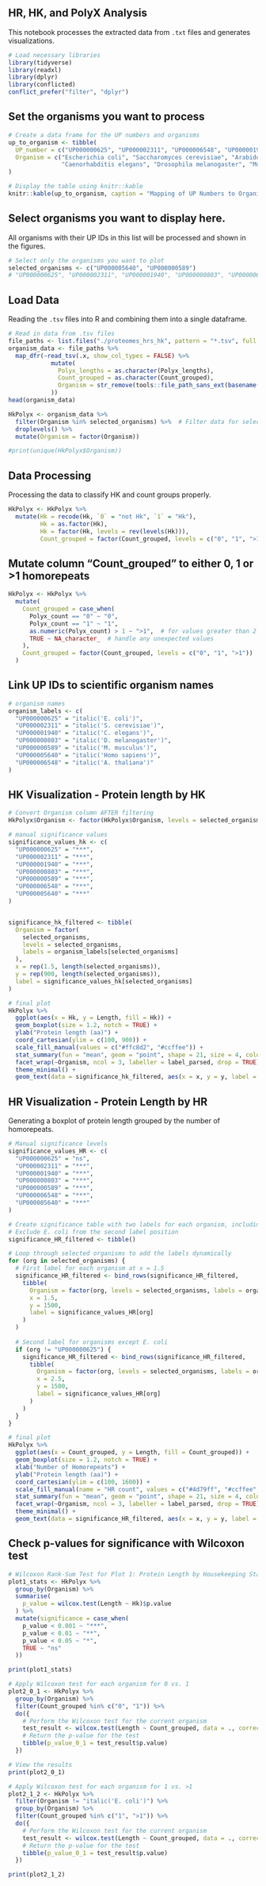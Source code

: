 ## HR, HK, and PolyX Analysis

This notebook processes the extracted data from `.txt` files and generates visualizations.

```r
# Load necessary libraries
library(tidyverse)
library(readxl)
library(dplyr)
library(conflicted)
conflict_prefer("filter", "dplyr")

```

## Set the organisms you want to process

```r
# Create a data frame for the UP numbers and organisms
up_to_organism <- tibble(
  UP_number = c("UP000000625", "UP000002311", "UP000006548", "UP000001940", "UP000000803", "UP000000589", "UP000005640"),
  Organism = c("Escherichia coli", "Saccharomyces cerevisiae", "Arabidopsis thaliana", 
               "Caenorhabditis elegans", "Drosophila melanogaster", "Mus musculus", "Homo sapiens")
)

# Display the table using knitr::kable
knitr::kable(up_to_organism, caption = "Mapping of UP Numbers to Organisms")

```

## Select organisms you want to display here.

All organisms with their UP IDs in this list will be processed and shown in the figures.

```r
# Select only the organisms you want to plot
selected_organisms <- c("UP000005640", "UP000000589")
# "UP000000625", "UP000002311", "UP000001940", "UP000000803", "UP000006548", is excluded
```

## Load Data

Reading the `.tsv` files into R and combining them into a single dataframe.

```r
# Read in data from .tsv files
file_paths <- list.files("./proteomes_hrs_hk", pattern = "*.tsv", full.names = TRUE)
organism_data <- file_paths %>%
  map_dfr(~read_tsv(.x, show_col_types = FALSE) %>%
            mutate(
              Polyx_lengths = as.character(Polyx_lengths),
              Count_grouped = as.character(Count_grouped),
              Organism = str_remove(tools::file_path_sans_ext(basename(.x)), "_hrs_hk")
            ))
head(organism_data)

HkPolyx <- organism_data %>%
  filter(Organism %in% selected_organisms) %>%  # Filter data for selected organisms
  droplevels() %>%
  mutate(Organism = factor(Organism))

#print(unique(HkPolyx$Organism))
```

## Data Processing

Processing the data to classify HK and count groups properly.

```r
HkPolyx <- HkPolyx %>%
  mutate(Hk = recode(Hk, `0` = "not Hk", `1` = "Hk"),
         Hk = as.factor(Hk),
         Hk = factor(Hk, levels = rev(levels(Hk))),
         Count_grouped = factor(Count_grouped, levels = c("0", "1", ">1")))


```

## Mutate column "Count_grouped" to either 0, 1 or \>1 homorepeats

```r
HkPolyx <- HkPolyx %>%
  mutate(
    Count_grouped = case_when(
      Polyx_count == "0" ~ "0",
      Polyx_count == "1" ~ "1",
      as.numeric(Polyx_count) > 1 ~ ">1",  # for values greater than 2
      TRUE ~ NA_character_  # handle any unexpected values
    ),
    Count_grouped = factor(Count_grouped, levels = c("0", "1", ">1"))
  )
```

## Link UP IDs to scientific organism names

```r
# organism names
organism_labels <- c(
  "UP000000625" = "italic('E. coli')",
  "UP000002311" = "italic('S. cerevisiae')",
  "UP000001940" = "italic('C. elegans')",
  "UP000000803" = "italic('D. melanogaster')",
  "UP000000589" = "italic('M. musculus')",
  "UP000005640" = "italic('Homo sapiens')",
  "UP000006548" = "italic('A. thaliana')"
)
```

## HK Visualization - Protein length by HK

```r

# Convert Organism column AFTER filtering
HkPolyx$Organism <- factor(HkPolyx$Organism, levels = selected_organisms, labels = organism_labels[selected_organisms])

# manual significance values
significance_values_hk <- c(
  "UP000000625" = "***",
  "UP000002311" = "***",
  "UP000001940" = "***",
  "UP000000803" = "***",
  "UP000000589" = "***",
  "UP000006548" = "***",
  "UP000005640" = "***"
)


significance_hk_filtered <- tibble(
  Organism = factor(
    selected_organisms, 
    levels = selected_organisms, 
    labels = organism_labels[selected_organisms]
  ),
  x = rep(1.5, length(selected_organisms)),
  y = rep(900, length(selected_organisms)),
  label = significance_values_hk[selected_organisms]
)

# final plot
HkPolyx %>%
  ggplot(aes(x = Hk, y = Length, fill = Hk)) +
  geom_boxplot(size = 1.2, notch = TRUE) +
  ylab("Protein length (aa)") +
  coord_cartesian(ylim = c(100, 900)) +
  scale_fill_manual(values = c("#ffc8d2", "#ccffee")) +
  stat_summary(fun = "mean", geom = "point", shape = 21, size = 4, color = "black", fill = "white") +
  facet_wrap(~Organism, ncol = 3, labeller = label_parsed, drop = TRUE) +
  theme_minimal() +
  geom_text(data = significance_hk_filtered, aes(x = x, y = y, label = label), size = 5, color = "black", inherit.aes = FALSE)

```

## HR Visualization - Protein Length by HR

Generating a boxplot of protein length grouped by the number of homorepeats.

```r

# Manual significance levels
significance_values_HR <- c(
  "UP000000625" = "ns",
  "UP000002311" = "***",
  "UP000001940" = "***",
  "UP000000803" = "***",
  "UP000000589" = "***",
  "UP000006548" = "***",
  "UP000005640" = "***"
)

# Create significance table with two labels for each organism, including one at x = 2.5 for all but E. coli
# Exclude E. coli from the second label position
significance_HR_filtered <- tibble()

# Loop through selected organisms to add the labels dynamically
for (org in selected_organisms) {
  # First label for each organism at x = 1.5
  significance_HR_filtered <- bind_rows(significance_HR_filtered,
    tibble(
      Organism = factor(org, levels = selected_organisms, labels = organism_labels[selected_organisms]),
      x = 1.5,
      y = 1500,
      label = significance_values_HR[org]
    )
  )
  
  # Second label for organisms except E. coli
  if (org != "UP000000625") {
    significance_HR_filtered <- bind_rows(significance_HR_filtered,
      tibble(
        Organism = factor(org, levels = selected_organisms, labels = organism_labels[selected_organisms]),
        x = 2.5,
        y = 1500,
        label = significance_values_HR[org]
      )
    )
  }
}

# final plot
HkPolyx %>%
  ggplot(aes(x = Count_grouped, y = Length, fill = Count_grouped)) +
  geom_boxplot(size = 1.2, notch = TRUE) +
  xlab("Number of Homorepeats") +
  ylab("Protein length (aa)") +
  coord_cartesian(ylim = c(100, 1600)) +
  scale_fill_manual(name = "HR count", values = c("#4d79ff", "#ccffee", "#ffffff")) +
  stat_summary(fun = "mean", geom = "point", shape = 21, size = 4, color = "black", fill = "white") +
  facet_wrap(~Organism, ncol = 3, labeller = label_parsed, drop = TRUE) +
  theme_minimal() +
  geom_text(data = significance_HR_filtered, aes(x = x, y = y, label = label), size = 4, color = "black", inherit.aes = FALSE)

```

## Check p-values for significance with Wilcoxon test

```r
# Wilcoxon Rank-Sum Test for Plot 1: Protein Length by Housekeeping Status
plot1_stats <- HkPolyx %>%
  group_by(Organism) %>%
  summarise(
    p_value = wilcox.test(Length ~ Hk)$p.value
  ) %>%
  mutate(significance = case_when(
    p_value < 0.001 ~ "***",
    p_value < 0.01 ~ "**",
    p_value < 0.05 ~ "*",
    TRUE ~ "ns"
  ))

print(plot1_stats)

# Apply Wilcoxon test for each organism for 0 vs. 1
plot2_0_1 <- HkPolyx %>%
  group_by(Organism) %>%
  filter(Count_grouped %in% c("0", "1")) %>%
  do({
    # Perform the Wilcoxon test for the current organism
    test_result <- wilcox.test(Length ~ Count_grouped, data = ., correct = TRUE)
    # Return the p-value for the test
    tibble(p_value_0_1 = test_result$p.value)
  })

# View the results
print(plot2_0_1)

# Apply Wilcoxon test for each organism for 1 vs. >1
plot2_1_2 <- HkPolyx %>%
  filter(Organism != "italic('E. coli')") %>%
  group_by(Organism) %>%
  filter(Count_grouped %in% c("1", ">1")) %>%
  do({
    # Perform the Wilcoxon test for the current organism
    test_result <- wilcox.test(Length ~ Count_grouped, data = ., correct = TRUE)
    # Return the p-value for the test
    tibble(p_value_0_1 = test_result$p.value)
  })

print(plot2_1_2)
```
